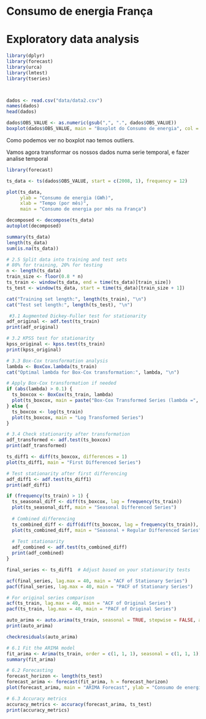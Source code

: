 # Consumo de energia França

# Exploratory data analysis

```r


library(dplyr)
library(forecast)
library(urca)
library(lmtest)
library(tseries)



dados <- read.csv("data/data2.csv")
names(dados)
head(dados)
```


```r
dados$OBS_VALUE <- as.numeric(gsub(",", ".", dados$OBS_VALUE))
boxplot(dados$OBS_VALUE, main = "Boxplot do Consumo de energia", col = "lightblue")
```
Como podemos ver no boxplot nao temos outliers.

Vamos agora transformar os nossos dados numa serie temporal, e fazer analise temporal

```r
library(forecast)

ts_data <- ts(dados$OBS_VALUE, start = c(2008, 1), frequency = 12)

plot(ts_data,
     ylab = "Consumo de energia (GWh)",
     xlab = "Tempo (por mês)",
     main = "Consumo de energia por mês na França")

decomposed <- decompose(ts_data)
autoplot(decomposed)
```

```r

summary(ts_data)
length(ts_data)
sum(is.na(ts_data))

```

```r

# 2.5 Split data into training and test sets
# 80% for training, 20% for testing
n <- length(ts_data)
train_size <- floor(0.8 * n)
ts_train <- window(ts_data, end = time(ts_data)[train_size])
ts_test <- window(ts_data, start = time(ts_data)[train_size + 1])

cat("Training set length:", length(ts_train), "\n")
cat("Test set length:", length(ts_test), "\n")

```




```r
 #3.1 Augmented Dickey-Fuller test for stationarity
adf_original <- adf.test(ts_train)
print(adf_original)

# 3.2 KPSS test for stationarity
kpss_original <- kpss.test(ts_train)
print(kpss_original)

# 3.3 Box-Cox transformation analysis
lambda <- BoxCox.lambda(ts_train)
cat("Optimal lambda for Box-Cox transformation:", lambda, "\n")

# Apply Box-Cox transformation if needed
if (abs(lambda) > 0.1) {
  ts_boxcox <- BoxCox(ts_train, lambda)
  plot(ts_boxcox, main = paste("Box-Cox Transformed Series (lambda =", round(lambda, 3), ")"))
} else {
  ts_boxcox <- log(ts_train)
  plot(ts_boxcox, main = "Log Transformed Series")
}

# 3.4 Check stationarity after transformation
adf_transformed <- adf.test(ts_boxcox)
print(adf_transformed)

```

```r
ts_diff1 <- diff(ts_boxcox, differences = 1)
plot(ts_diff1, main = "First Differenced Series")

# Test stationarity after first differencing
adf_diff1 <- adf.test(ts_diff1)
print(adf_diff1)

```
```r
if (frequency(ts_train) > 1) {
  ts_seasonal_diff <- diff(ts_boxcox, lag = frequency(ts_train))
  plot(ts_seasonal_diff, main = "Seasonal Differenced Series")
  
  # Combined differencing
  ts_combined_diff <- diff(diff(ts_boxcox, lag = frequency(ts_train)), differences = 1)
  plot(ts_combined_diff, main = "Seasonal + Regular Differenced Series")
  
  # Test stationarity
  adf_combined <- adf.test(ts_combined_diff)
  print(adf_combined)
}
```

```r
final_series <- ts_diff1  # Adjust based on your stationarity tests

acf(final_series, lag.max = 40, main = "ACF of Stationary Series")
pacf(final_series, lag.max = 40, main = "PACF of Stationary Series")

# For original series comparison
acf(ts_train, lag.max = 40, main = "ACF of Original Series")
pacf(ts_train, lag.max = 40, main = "PACF of Original Series")
```
```r

auto_arima <- auto.arima(ts_train, seasonal = TRUE, stepwise = FALSE, approximation = FALSE)
print(auto_arima)

checkresiduals(auto_arima)
```
```r

# 6.1 Fit the ARIMA model
fit_arima <- Arima(ts_train, order = c(1, 1, 1), seasonal = c(1, 1, 1))
summary(fit_arima)
```

```r
# 6.2 Forecasting
forecast_horizon <- length(ts_test)
forecast_arima <- forecast(fit_arima, h = forecast_horizon)
plot(forecast_arima, main = "ARIMA Forecast", ylab = "Consumo de energia (GWh)", xlab = "Tempo (por mês)")
```

```r
# 6.3 Accuracy metrics
accuracy_metrics <- accuracy(forecast_arima, ts_test)
print(accuracy_metrics)

```
